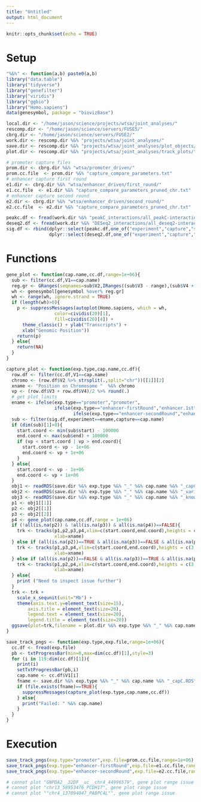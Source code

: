 ```yaml
---
title: "Untitled"
output: html_document
---
```


```r
knitr::opts_chunk$set(echo = TRUE)
```

# Setup 

```r

"%&%" <- function(a,b) paste0(a,b)
library("data.table")
library("tidyverse")
library("genefilter")
library("viridis")
library("ggbio")
library("Homo.sapiens")
data(genesymbol, package = "biovizBase")

local.dir <- "/home/jason/science/projects/wtsa/joint_analyses/"
rescomp.dir <- "/home/jason/science/servers/FUSE5/"
cbrg.dir <- "/home/jason/science/servers/FUSE2/"
work.dir <- rescomp.dir %&% "projects/wtsa/joint_analyses/"
save.dir <- rescomp.dir %&% "projects/wtsa/joint_analyses/plot_objects/"
plot.dir <- rescomp.dir %&% "projects/wtsa/joint_analyses/track_plots/"

```

```r

# promoter capture files 
prom.dir <- cbrg.dir %&% "wtsa/promoter_driven/"
prom.cc.file  <- prom.dir %&% "capture_compare_parameters.txt"
# enhancer capture first round  
e1.dir <- cbrg.dir %&% "wtsa/enhancer_driven/first_round/"
e1.cc.file  <- e1.dir %&% "capture_compare_parameters_pruned_chr.txt"
# enhancer capture second round  
e2.dir <- cbrg.dir %&% "wtsa/enhancer_driven/second_round/"
e2.cc.file  <- e2.dir %&% "capture_compare_parameters_pruned_chr.txt"

```


```r

peakc.df <- fread(work.dir %&% "peakC_interactions/all_peakC-interactions_merge1K.txt")
deseq2.df <- fread(work.dir %&% "DESeq2_interactions/all_deseq2-interactions_merge1K.txt")
sig.df <- rbind(dplyr::select(peakc.df,one_of("experiment","capture","seqnames","start","end")),
                dplyr::select(deseq2.df,one_of("experiment","capture","seqnames","start","end")))

```



# Functions

```r

gene_plot <- function(cap.name,cc.df,range=1e+06){
  sub <- filter(cc.df,V1==cap.name)
  reg.gr <- GRanges(seqnames=sub$V2,IRanges((sub$V3 - range),(sub$V4 + range)))
  wh <- genesymbol[genesymbol %over% reg.gr] 
  wh <- range(wh, ignore.strand = TRUE)
  if (length(wh)>0){
    p <- suppressMessages(autoplot(Homo.sapiens, which = wh,
                  color=cividis(20)[1],
                  fill=cividis(20)[4]) +
      theme_classic() + ylab("Transcripts") +
      xlab("Genomic Position"))  
    return(p)
  } else{
    return(NA)
  }
}

capture_plot <- function(exp.type,cap.name,cc.df){
  row.df <- filter(cc.df,V1==cap.name)
  chromo <- (row.df$V2 %>% strsplit(.,split="chr"))[[1]][2]
  xname <- "Position on Chromosome "  %&% chromo
  vp <- (row.df$V3 + row.df$V4)/2 %>% round(.)
  # get plot limits 
  ename <- ifelse(exp.type=="promoter","promoter",
                  ifelse(exp.type=="enhancer-firstRound","enhancer.1st",
                         ifelse(exp.type=="enhancer-secondRound","enhancer.2nd")))
  sub <- filter(sig.df,experiment==ename,capture==cap.name)
  if (dim(sub)[1]>0){
    start.coord <- min(sub$start) - 100000
    end.coord <- max(sub$end) + 100000
    if (vp < start.coord | vp > end.coord){
      start.coord <- vp - 1e+06
      end.coord <- vp + 1e+06        
    }
  } else{
    start.coord <- vp - 1e+06
    end.coord <- vp + 1e+06    
  }
  obj1 <- readRDS(save.dir %&% exp.type %&% "_" %&% cap.name %&% "_capC.RDS")
  obj2 <- readRDS(save.dir %&% exp.type %&% "_" %&% cap.name %&% "_variant.RDS")
  obj3 <- readRDS(save.dir %&% exp.type %&% "_" %&% cap.name %&% "_knownGenes.RDS")
  p1 <- obj1[[1]] 
  p2 <- obj2[[1]]
  p3 <- obj2[[2]] 
  p4 <- gene_plot(cap.name,cc.df,range = 1e+06)  
  if (!all(is.na(p2)) & !all(is.na(p3)) & all(is.na(p4))==FALSE){
    trk <- tracks(p1,p2,p3,p4,xlim=c(start.coord,end.coord),heights = c(3,1,1,1),
                  xlab=xname) 
  } else if (all(is.na(p2))==TRUE & all(is.na(p3))==FALSE & all(is.na(p4))==FALSE){
    trk <- tracks(p1,p3,p4,xlim=c(start.coord,end.coord),heights = c(3,1,1),
                  xlab=xname) 
  } else if (all(is.na(p2))==FALSE & all(is.na(p3))==TRUE & all(is.na(p4))==FALSE){
    trk <- tracks(p1,p2,p4,xlim=c(start.coord,end.coord),heights = c(3,1,1),
                  xlab=xname) 
  } else{
    print ("Need to inspect issue further")
  }
  trk <- trk + 
    scale_x_sequnit(unit="Mb") + 
    theme(axis.text.y=element_text(size=15),
        axis.title = element_text(size=20),
        legend.text = element_text(size=20),
        legend.title = element_text(size=20))
  ggsave(plot=trk,filename = plot.dir %&% exp.type %&% "_" %&% cap.name %&%"_tracks.png",width=25,height=15)
}

save_track_pngs <- function(exp.type,exp.file,range=1e+06){
  cc.df <- fread(exp.file)
  pb <- txtProgressBar(min=0,max=dim(cc.df)[1],style=3)
  for (i in 119:dim(cc.df)[1]){
    print(i)
    setTxtProgressBar(pb,i)
    cap.name <- cc.df$V1[i]
    fname <- save.dir %&% exp.type %&% "_" %&% cap.name %&% "_capC.RDS"
    if (file.exists(fname)==TRUE){
      suppressMessages(capture_plot(exp.type,cap.name,cc.df))      
    } else{
      print("Failed: " %&% cap.name)
    }
  }
}

```

# Execution 

```r

save_track_pngs(exp.type="promoter",exp.file=prom.cc.file,range=1e+06)
save_track_pngs(exp.type="enhancer-firstRound",exp.file=e1.cc.file,range=1e+06)
save_track_pngs(exp.type="enhancer-secondRound",exp.file=e2.cc.file,range=1e+06)

# cannot plot "GNPDA2__32DF__uc__chr4_44996579", gene plot range issue 
# cannot plot "chr13_58953476_PCDH17", gene plot range issue 
# cannot plot ""chr4_137094047_PABPC4L"", gene plot range issue 

```

